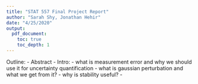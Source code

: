 ```yaml
---
title: "STAT 557 Final Project Report"
author: "Sarah Shy, Jonathan Hehir"
date: "4/25/2020"
output:
  pdf_document:
    toc: true
    toc_depth: 1
---
```


Outline:
- Abstract
- Intro:
  - what is measurement error and why we should use it for uncertainty quantification
  - what is gaussian perturbation and what we get from it?
    - why is stability useful?
    - 
  
